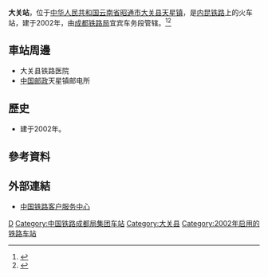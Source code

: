 {{otheruselist|昭通市的大關站|杭州地鐵的大關站|大关站 (杭州地铁)|日本的大關站|大關站 (日本)}}
{{Infobox China railway station
|车站名称 = 大关站
|图片 = 
|图片介绍 = 
|其他名称 =
|车站拼音 = Daguan
|英文名称 = Daguan Railway Station
|车站代码 = 
|电报码 = RGW
|拼音码 = DGU
|车站位置 = [[云南省|云南省]][[昭通市|昭通市]][[大关县|大关县]][[天星镇_(大关县)|天星镇]]
|归属 = [[成都铁路局|成都铁路局]][[宜宾车务段|宜宾车务段]]
|车站等级 = [[三等站_(中铁)|三等站]]
|线路 = [[内昆铁路|内昆铁路]]
|月台数目 = 
|股道数目 = 
}}
'''大关站'''，位于[[中华人民共和国|中华人民共和国]][[云南省|云南省]][[昭通市|昭通市]][[大关县|大关县]][[天星镇_(大关县)|天星镇]]，是[[内昆铁路|内昆铁路]]上的火车站，建于2002年，由[[成都铁路局|成都铁路局]]宜宾车务段管辖。<ref>{{Cite web |url=http://search.huochepiao.com/huochezhan/jieshao/142.htm |title=大关火车站介绍 |access-date=2017-01-13 |archive-date=2019-05-20 |archive-url=https://web.archive.org/web/20190520052804/http://search.huochepiao.com/huochezhan/jieshao/142.htm |dead-url=no }}</ref><ref>{{Cite news|title=宜宾工电段、宜宾车务段挂牌成立！|url=https://www.thepaper.cn/newsDetail_forward_2542384|work=西南铁路|publisher=澎湃新闻|date=2018-10-18|accessdate=2021-05-08|archive-date=2021-05-08|archive-url=https://web.archive.org/web/20210508173147/https://www.thepaper.cn/newsDetail_forward_2542384|dead-url=no}}</ref>

==車站周邊==
* 大关县铁路医院
* [[中国邮政|中国邮政]]天星镇邮电所

==歷史==
* 建于2002年。
==參考資料==
{{reflist}}
==外部連結==
* [http://www.12306.cn/mormhweb/ 中国铁路客户服务中心]{{Wayback|url=http://www.12306.cn/mormhweb/ |date=20180205163941 }}
{{内昆铁路}}
[[Category:昭通市铁路车站|D]]
[[Category:中国铁路成都局集团车站|Category:中国铁路成都局集团车站]]
[[Category:大关县|Category:大关县]]
[[Category:2002年启用的铁路车站|Category:2002年启用的铁路车站]]